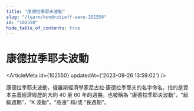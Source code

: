 ```yaml
---
title: "康德拉季耶夫波動"
slug: "/learn/kondratieff-wave-102550"
id: "102550"
hide_table_of_contents: true
---
```



# 康德拉季耶夫波動

<ArticleMeta id={102550} updatedAt={'2023-09-26 13:59:02'} />
<div className='border-solid border-b border-t-0 my-4 border-[var(--ifm-color-gray-300)]' />

康德拉季耶夫波動，俄羅斯經濟學家尼古拉·康德拉季耶夫的名字命名，指的是資本主義經濟經歷的大約 40 至 60 年的週期。也被稱為 “康德拉季耶夫波動”，“超級週期”，“K 波動”，“高漲” 和/或 “長週期”。
